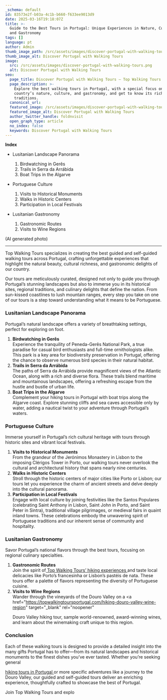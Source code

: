 ```yaml
---
_schema: default
id: 83573e2f-b03a-4c1b-b660-f633ee9013d9
date: 2025-03-16T19:18:07Z
title: >-
  Guide to the Best Tours in Portugal: Unique Experiences in Nature, Culture,
  and Gastronomy
tags: []
language: pt
author: Admin
thumb_image_path: /src/assets/images/discover-portugal-with-walking-tours.png
thumb_image_alt: Discover Portugal with Walking Tours
image:
  src: /src/assets/images/discover-portugal-with-walking-tours.png
  alt: Discover Portugal with Walking Tours
seo:
  page_title: Discover Portugal with Walking Tours – Top Walking Tours
  page_description: >-
    Explore the best walking tours in Portugal, with a special focus on the
    country’s nature, culture, and gastronomy, and get to know its richest
    traditions.
  canonical_url:
  featured_image: /src/assets/images/discover-portugal-with-walking-tours.png
  featured_image_alt: Discover Portugal with Walking Tours
  author_twitter_handle: foldnvisit
  open_graph_type: article
  no_index: false
  keywords: Discover Portugal with Walking Tours
---
```


**Index**

- Lusitanian Landscape Panorama
  1. Birdwatching in Gerês
  2. Trails in Serra da Arrábida
  3. Boat Trips in the Algarve
- Portuguese Culture
  1. Visits to Historical Monuments
  2. Walks in Historic Centers
  3. Participation in Local Festivals
- Lusitanian Gastronomy

  1. Gastronomic Routes
  2. Visits to Wine Regions

  <SnippetsAstroImage
    image_path="/src/assets/images/discover-portugal-with-walking-tours.png"
    image_alt="Guide to the Best Tours in Portugal"
  />

(AI generated photo)

---

Top Walking Tours specializes in creating the best guided and self-guided
walking tours across Portugal, crafting unforgettable experiences that highlight
the natural beauty, cultural richness, and gastronomic delights of our country.

Our tours are meticulously curated, designed not only to guide you through
Portugal’s stunning landscapes but also to immerse you in its historical sites,
regional traditions, and culinary delights that define the nation. From
sun-kissed coastlines to lush mountain ranges, every step you take on one of our
tours is a step toward understanding what it means to be Portuguese.

### Lusitanian Landscape Panorama

Portugal’s natural landscape offers a variety of breathtaking settings, perfect
for exploring on foot.

1. **Birdwatching in Gerês**<br />Experience the tranquility of Peneda-Gerês
   National Park, a true paradise for casual bird enthusiasts and full-time
   ornithologists alike. This park is a key area for biodiversity preservation
   in Portugal, offering the chance to observe numerous bird species in their
   natural habitat.
2. **Trails in Serra da Arrábida**<br />The paths of Serra da Arrábida provide
   magnificent views of the Atlantic Ocean, along with a rich and diverse flora.
   These trails blend maritime and mountainous landscapes, offering a refreshing
   escape from the hustle and bustle of urban life.
3. **Boat Trips in the Algarve**<br />Complement your hiking tours in Portugal
   with boat trips along the Algarve coast. Explore stunning cliffs and sea
   caves accessible only by water, adding a nautical twist to your adventure
   through Portugal’s waters.

### Portuguese Culture

Immerse yourself in Portugal’s rich cultural heritage with tours through
historic sites and vibrant local festivals.

1. **Visits to Historical Monuments**<br />From the grandeur of the Jerónimos
   Monastery in Lisbon to the imposing Clérigos Tower in Porto, our walking
   tours never overlook the cultural and architectural history that spans nearly
   nine centuries.
2. **Walks in Historic Centers**<br />Stroll through the historic centers of
   major cities like Porto or Lisbon; our tours let you experience the charm of
   ancient streets and delve deeply into the cultural panorama.
3. **Participation in Local Festivals**<br />Engage with local culture by
   joining festivities like the Santos Populares (celebrating Saint Anthony in
   Lisbon, Saint John in Porto, and Saint Peter in Sintra), traditional village
   pilgrimages, or medieval fairs in quaint inland towns. These celebrations
   embody the unwavering spirit of Portuguese traditions and our inherent sense
   of community and hospitality.

### Lusitanian Gastronomy

Savor Portugal’s national flavors through the best tours, focusing on regional
culinary specialties.

1. **Gastronomic Routes**<br />Join the spirit
   of<a href="https://topwalkingtoursportugal.com/pt/" target="_blank" rel="noopener">
   Top Walking Tours’ hiking experiences </a>and taste local delicacies like
   Porto’s francesinha or Lisbon’s pastéis de nata. These tours offer a palette
   of flavors representing the diversity of Portuguese cuisine.
2. **Visits to Wine Regions**<br />Wander through the vineyards of the Douro
   Valley on a
   <a
     href="https://topwalkingtoursportugal.com/hiking-douro-valley-wine-region"
     target="_blank"
     rel="noopener"
   >
     Douro Valley hiking tour,
   </a>
   sample world-renowned, award-winning wines, and learn about the winemaking
   craft unique to this region.

### Conclusion

Each of these walking tours is designed to provide a detailed insight into the
many gifts Portugal has to offer—from its natural landscapes and historical
monuments to the finest dishes you’ve ever tasted. Whether you’re seeking
general

<a href="https://topwalkingtoursportugal.com/" target="_blank" rel="noopener">
  hiking tours in Portugal
</a>
or more specific adventures like a journey to the Douro Valley, our guided and
self-guided tours deliver an enriching experience, thoughtfully crafted to
showcase the best of Portugal.

Join Top Walking Tours and explo
